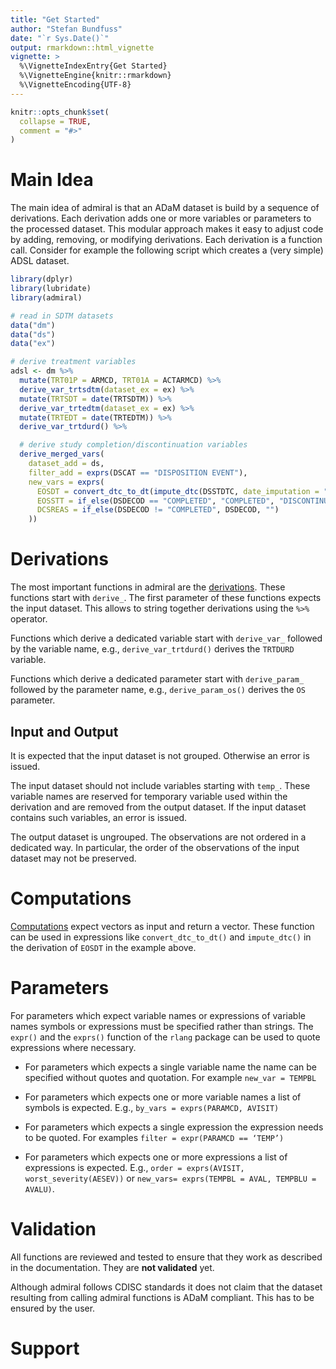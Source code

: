 ```yaml
---
title: "Get Started"
author: "Stefan Bundfuss"
date: "`r Sys.Date()`"
output: rmarkdown::html_vignette
vignette: >
  %\VignetteIndexEntry{Get Started}
  %\VignetteEngine{knitr::rmarkdown}
  %\VignetteEncoding{UTF-8}
---
```


```r
knitr::opts_chunk$set(
  collapse = TRUE,
  comment = "#>"
)
```

# Main Idea

The main idea of admiral is that an ADaM dataset is build by a sequence of
derivations. Each derivation adds one or more variables or parameters to the
processed dataset. This modular approach makes it easy to adjust code by adding,
removing, or modifying derivations. Each derivation is a function call. Consider
for example the following script which creates a (very simple) ADSL dataset.

```r
library(dplyr)
library(lubridate)
library(admiral)

# read in SDTM datasets
data("dm")
data("ds")
data("ex")

# derive treatment variables
adsl <- dm %>%
  mutate(TRT01P = ARMCD, TRT01A = ACTARMCD) %>%
  derive_var_trtsdtm(dataset_ex = ex) %>%
  mutate(TRTSDT = date(TRTSDTM)) %>%
  derive_var_trtedtm(dataset_ex = ex) %>%
  mutate(TRTEDT = date(TRTEDTM)) %>%
  derive_var_trtdurd() %>%

  # derive study completion/discontinuation variables
  derive_merged_vars(
    dataset_add = ds,
    filter_add = exprs(DSCAT == "DISPOSITION EVENT"),
    new_vars = exprs(
      EOSDT = convert_dtc_to_dt(impute_dtc(DSSTDTC, date_imputation = "FIRST")),
      EOSSTT = if_else(DSDECOD == "COMPLETED", "COMPLETED", "DISCONTINUED"),
      DCSREAS = if_else(DSDECOD != "COMPLETED", DSDECOD, "")
    ))
```

# Derivations

The most important functions in admiral are the
[derivations](../reference/index.html#section-derivations). These functions
start with `derive_`. The first parameter of these functions expects the
input dataset. This allows to string together derivations using the `%>%`
operator.

Functions which derive a dedicated variable start with `derive_var_` followed by
the variable name, e.g., `derive_var_trtdurd()` derives the `TRTDURD` variable.

Functions which derive a dedicated parameter start with `derive_param_` followed by
the parameter name, e.g., `derive_param_os()` derives the `OS` parameter.

## Input and Output

It is expected that the input dataset is not grouped. Otherwise an error is
issued.

The input dataset should not include variables starting with `temp_`. These
variable names are reserved for temporary variable used within the derivation
and are removed from the output dataset. If the input dataset contains such
variables, an error is issued.

The output dataset is ungrouped. The observations are not ordered in a dedicated
way. In particular, the order of the observations of the input dataset may not
be preserved.

# Computations

[Computations](../reference/index.html#section-computations) expect vectors as
input and return a vector. These function can be used in expressions like
`convert_dtc_to_dt()` and `impute_dtc()` in the derivation of `EOSDT` in the
example above.

# Parameters

For parameters which expect variable names or expressions of variable names
symbols or expressions must be specified rather than strings. The `expr()` and
the `exprs()` function of the `rlang` package can be used to quote expressions
where necessary.

- For parameters which expects a single variable name the name can be specified
without quotes and quotation. For example ``new_var = TEMPBL``

- For parameters which expects one or more variable names a list of symbols is
expected. E.g., ``by_vars = exprs(PARAMCD, AVISIT)``

- For parameters which expects a single expression the expression needs to be
quoted. For examples ``filter = expr(PARAMCD == ‘TEMP’)``

- For parameters which expects one or more expressions a list of expressions is
expected. E.g., ``order = exprs(AVISIT, worst_severity(AESEV))`` or ``new_vars=
exprs(TEMPBL = AVAL, TEMPBLU = AVALU)``.

# Validation

All functions are reviewed and tested to ensure that they work as described in
the documentation. They are **not validated** yet.

Although admiral follows CDISC standards it does not claim that the dataset
resulting from calling admiral functions is ADaM compliant. This has to be
ensured by the user.

# Support
